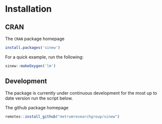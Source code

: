 # Installation {#install}

## CRAN

The `CRAN` package homepage

```r
install.packages('sinew')
```

For a quick example, run the following:

```r
sinew::makeOxygen('lm')
```

## Development

The package is currently under continuous development for the most up to date version run the script below.

The github package homepage

```r
remotes::install_github("metrumresearchgroup/sinew")
```